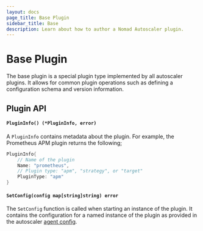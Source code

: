 ```yaml
---
layout: docs
page_title: Base Plugin
sidebar_title: Base
description: Learn about how to author a Nomad Autoscaler plugin.
---
```


# Base Plugin

The base plugin is a special plugin type implemented by all autoscaler plugins.
It allows for common plugin operations such as defining a configuration schema and
version information.

## Plugin API

#### `PluginInfo() (*PluginInfo, error)`

A `PluginInfo` contains metadata about the plugin. For example,
the Prometheus APM plugin returns the following;

```go
PluginInfo{
    // Name of the plugin
    Name: "prometheus",
    // Plugin type: "apm", "strategy", or "target"
    PluginType: "apm"
}
```

#### `SetConfig(config map[string]string) error`

The `SetConfig` function is called when starting an instance of the plugin. It contains the
configuration for a named instance of the plugin as provided in the autoscaler [agent config][plugin_config].

[plugin_config]: /docs/autoscaling/agent
